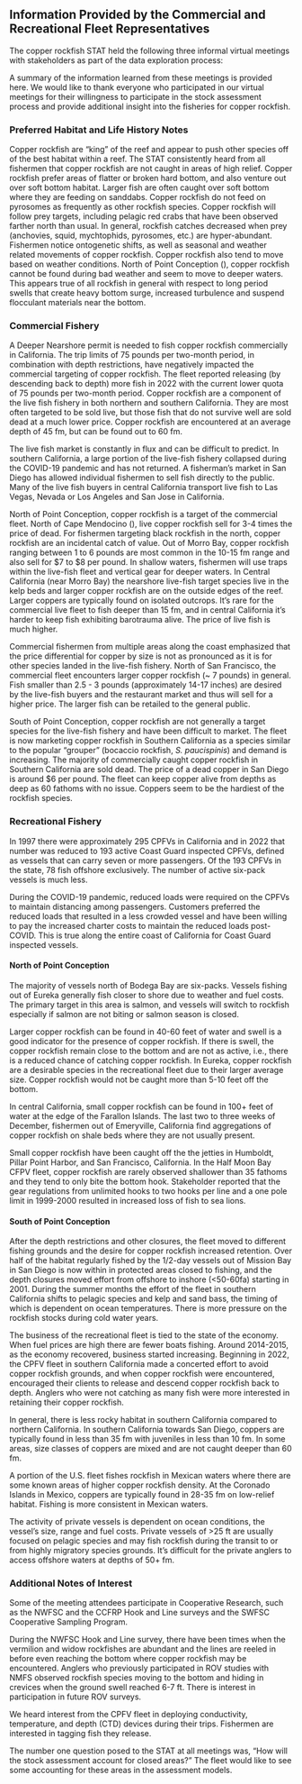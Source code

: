 ## Information Provided by the Commercial and Recreational Fleet Representatives


The copper rockfish STAT held the following three informal virtual meetings with stakeholders as part of the data exploration process:

\begin{enumerate}

  \item Copper Rockfish and the Commercial Fisheries on January 10, 2023 (24 attendees)
  \item Copper Rockfish and the Recreational Fishery South of Point Conception on January 23, 2023 (17 attendees)
  \item Copper Rockfish and the Recreational Fishery North of Point Conception on January 30, 2023 (19 attendees)
  
\end{enumerate}


A summary of the information learned from these meetings is provided here. We would like to thank everyone who participated in our virtual meetings for their willingness to participate in the stock assessment process and provide additional insight into the fisheries for copper rockfish.

### Preferred Habitat and Life History Notes

Copper rockfish are "king" of the reef and appear to push other species off of the best habitat within a reef. The STAT consistently heard from all fishermen that copper rockfish are not caught in areas of high relief. Copper rockfish prefer areas of flatter or broken hard bottom, and also venture out over soft bottom habitat. Larger fish are often caught over soft bottom where they are feeding on sanddabs. Copper rockfish do not feed on pyrosomes as frequently as other rockfish species.  Copper rockfish will follow prey targets, including pelagic red crabs that have been observed farther north than usual. In general, rockfish catches decreased when prey (anchovies, squid, mychtophids, pyrosomes, etc.) are hyper-abundant. Fishermen notice ontogenetic shifts, as well as seasonal and weather related movements of copper rockfish. Copper rockfish also tend to move based on weather conditions. North of Point Conception (\PtC), copper rockfish cannot be found during bad weather and seem to move to deeper waters. This appears true of all rockfish in general with respect to long period swells that create heavy bottom surge, increased turbulence and suspend flocculant materials near the bottom. 

### Commercial Fishery

A Deeper Nearshore permit is needed to fish copper rockfish commercially in California.  The trip limits of 75 pounds per two-month period, in combination with depth restrictions, have negatively impacted the commercial targeting of copper rockfish. The fleet reported releasing (by descending back to depth) more fish in 2022 with the current lower quota of 75 pounds per two-month period. Copper rockfish are a component of the live fish fishery in both northern and southern California. They are most often targeted to be sold live, but those fish that do not survive well are sold dead at a much lower price. 
Copper rockfish are encountered at an average depth of 45 fm, but can be found out to 60 fm. 

The live fish market is constantly in flux and can be difficult to predict. In southern California, a large portion of the live-fish fishery collapsed during the COVID-19 pandemic and has not returned. A fisherman's market in San Diego has allowed individual fishermen to sell fish directly to the public. Many of the live fish buyers in central California transport live fish to Las Vegas, Nevada or Los Angeles and San Jose in California. 

North of Point Conception, copper rockfish is a target of the commercial fleet. North of Cape Mendocino (\CapeM), live copper rockfish sell for 3-4 times the price of dead. For fishermen targeting black rockfish in the north, copper rockfish are an incidental catch of value.  Out of Morro Bay, copper rockfish ranging between 1 to 6 pounds are most common in the 10-15 fm range and also sell for $7 to $8 per pound. In shallow waters, fishermen will use traps within the live-fish fleet and vertical gear for deeper waters. In Central California (near Morro Bay) the nearshore live-fish target species live in the kelp beds and larger copper rockfish are on the outside edges of the reef. Larger coppers are typically found on isolated outcrops. It's rare for the commercial live fleet to fish deeper than 15 fm, and in central California it's harder to keep fish exhibiting barotrauma alive. The price of live fish is much higher.

Commercial fishermen from multiple areas along the coast emphasized that the price differential for copper by size is not as pronounced as it is for other species landed in the live-fish fishery. North of San Francisco, the commercial fleet encounters larger copper rockfish (~ 7 pounds) in general.  Fish smaller than 2.5 - 3 pounds (approximately 14-17 inches) are desired by the live-fish buyers and the restaurant market and thus will sell for a higher price. The larger fish can be retailed to the general public.

South of Point Conception, copper rockfish are not generally a target species for the live-fish fishery and have been difficult to market. The fleet is now marketing copper rockfish in Southern California as a species similar to the popular "grouper" (bocaccio rockfish, *S. paucispinis*) and demand is increasing. The majority of commercially caught copper rockfish in Southern California are sold dead.  The price of a dead copper in San Diego is around $6 per pound. The fleet can keep copper alive from depths as deep as 60 fathoms with no issue. Coppers seem to be the hardiest of the rockfish species. 


### Recreational Fishery

In 1997 there were approximately 295 CPFVs in California and in 2022 that number was reduced to 193 active Coast Guard inspected CPFVs, defined as vessels that can carry seven or more passengers. Of the 193 CPFVs in the state, 78 fish offshore exclusively. The number of active six-pack vessels is much less.

During the COVID-19 pandemic, reduced loads were required on the CPFVs to maintain distancing among passengers. Customers preferred the reduced loads that resulted in a less crowded vessel and have been willing to pay the increased charter costs to maintain the reduced loads post-COVID. This is true along the entire coast of California for Coast Guard inspected vessels.

#### North of Point Conception

The majority of vessels north of Bodega Bay are six-packs. Vessels fishing out of Eureka generally fish closer to shore due to weather and fuel costs. The primary target in this area is salmon, and vessels will switch to rockfish especially if salmon are not biting or salmon season is closed.

Larger copper rockfish can be found in 40-60 feet of water and swell is a good indicator for the presence of copper rockfish. If there is swell, the copper rockfish remain close to the bottom and are not as active, i.e., there is a reduced chance of catching copper rockfish.  In Eureka, copper rockfish are a desirable species in the recreational fleet due to their larger average size. Copper rockfish would not be caught more than 5-10 feet off the bottom. 

In central California, small copper rockfish can be found in 100+ feet of water at the edge of the Farallon Islands. The last two to three weeks of December, fishermen out of Emeryville, California find aggregations of copper rockfish on shale beds where they are not usually present.

Small copper rockfish have been caught off the the jetties in Humboldt, Pillar Point Harbor, and San Francisco, California. In the Half Moon Bay CFPV fleet, copper rockfish are rarely observed shallower than 35 fathoms and they tend to only bite the bottom hook. Stakeholder reported that the gear regulations from unlimited hooks to two hooks per line and a one pole limit in 1999-2000 resulted in increased loss of fish to sea lions. 

#### South of Point Conception

After the depth restrictions and other closures, the fleet moved to different fishing grounds and the desire for copper rockfish increased retention. Over half of the habitat regularly fished by the 1/2-day vessels out of Mission Bay in San Diego is now within in protected areas closed to fishing, and the depth closures moved effort from offshore to inshore (<50-60fa) starting in 2001. During the summer months the effort of the fleet in southern California shifts to pelagic species and kelp and sand bass, the timing of which is dependent on ocean temperatures. There is more pressure on the rockfish stocks during cold water years.

The business of the recreational fleet is tied to the state of the economy. When fuel prices are high there are fewer boats fishing. Around 2014-2015, as the economy recovered, business started increasing.  Beginning in 2022, the CPFV fleet in southern California made a concerted effort to avoid copper rockfish grounds, and when copper rockfish were encountered, encouraged their clients to release and descend copper rockfish back to depth. Anglers who were not catching as many fish were more interested in retaining their copper rockfish.

In general, there is less rocky habitat in southern California compared to northern California. In southern California towards San Diego, coppers are typically found in less than 35 fm with juveniles in less than 10 fm. In some areas, size classes of coppers are mixed and are not caught deeper than 60 fm.

A portion of the U.S. fleet fishes rockfish in Mexican waters where there are some known areas of higher copper rockfish density. At the Coronado Islands in Mexico, coppers are typically found in 28-35 fm on low-relief habitat. Fishing is more consistent in Mexican waters.

The activity of private vessels is dependent on ocean conditions, the vessel's size, range and fuel costs. Private vessels of >25 ft are usually focused on pelagic species and may fish rockfish during the transit to or from highly migratory species grounds.  It's difficult for the private anglers to access offshore waters at depths of 50+ fm.



### Additional Notes of Interest

Some of the meeting attendees participate in Cooperative Research, such as the NWFSC and the CCFRP Hook and Line surveys and the SWFSC Cooperative Sampling Program.

During the NWFSC Hook and Line survey, there have been times when the vermilion and widow rockfishes are abundant and the lines are reeled in before even reaching the bottom where copper rockfish may be encountered. Anglers who previously participated in ROV studies with NMFS observed rockfish species moving to the bottom and hiding in crevices when the ground swell reached 6-7 ft. There is interest in participation in future ROV surveys.  

We heard interest from the CPFV fleet in deploying conductivity, temperature, and depth (CTD) devices during their trips. Fishermen are interested in tagging fish they release.

The number one question posed to the STAT at all meetings was, "How will the stock assessment account for closed areas?" The fleet would like to see some accounting for these areas in the assessment models.